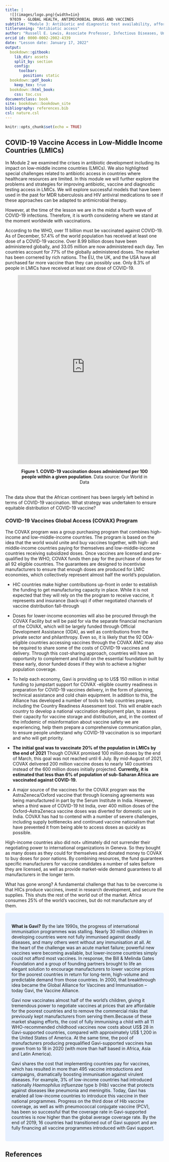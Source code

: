 ```yaml
---
title: |
  ![](images/logo.png){width=1in}   
  97039 - GLOBAL HEALTH, ANTIMICROBIAL DRUGS AND VACCINES
subtitle: "Module 3: Antibiotic and diagnostic test availability, affordibility and access"
titlerunning: "Antibiotic access"
author: "Russell E. Lewis, Associate Professor, Infectious Diseases, University of Bologna"
orcid id: 0000-0002-2002-4339
date: "Lesson date: January 17, 2022"
output:
  bookdown::gitbook:
    lib_dir: assets
    split_by: section
    config:
      toolbar:
        position: static
  bookdown::pdf_book:
    keep_tex: true
  bookdown::html_book:
    css: toc.css
documentclass: book
site: bookdown::bookdown_site
bibliography: references.bib
csl: nature.csl
---
```


```r
knitr::opts_chunk$set(echo = TRUE)
```

## COVID-19 Vaccine Access in Low-Middle Income Countries (LMICs) {.unnumbered}

In Module 2 we examined the crises in antibiotic development including its impact on low-middle income countries (LMICs). We also highlighted special challenges related to antibiotic access in countries where healthcare resources are limited. In this module we will further explore the problems and strategies for improving antibiotic, vaccine and diagnostic testing access in LMICs. We will explore successful models that have been used in the past for MDR tuberculosis and HIV antiviral medications to see if these approaches can be adapted to antimicrobial therapy.

However, at the time of the lesson we are in the midst a fourth wave of COVID-19 infections. Therefore, it is worth considering where we stand at the moment worldwide with vaccinations.

According to the WHO, over 11 billion must be vaccinated against COVID-19. As of December, 57.4% of the world population has received at least one dose of a COVID-19 vaccine. Over 8.99 billion doses have been administered globally, and 33.05 million are now administered each day. Ten countries account for 77% of the globally administered doses. The market has been cornered by rich nations. The EU, the UK, and the USA have all purchased far more vaccine than they can possibly use. Only 8.3% of people in LMICs have received at least one dose of COVID-19.

<figure>

<center>

<iframe src="https://ourworldindata.org/grapher/covid-vaccination-doses-per-capita?tab=map&amp;time=latest" loading="lazy" style="width: 100%; height: 600px; border: 0px none;">

</iframe>

<figcaption>

**Figure 1. COVID-19 vaccination doses administered per 100 people within a given population**. Data source: Our World in Data

</figcaption>

</figure>

<br> The data show that the African continent has been largely left behind in terms of COVID-19 vaccination. What strategy was undertaken to ensure equitable distribution of COVID-19 vaccine?

### COVID-19 Vaccines Global Access (COVAX) Program {.unnumbered}

The COVAX program was a group purchasing program that combines high-income and low-middle-income countries. The program is based on the idea that the world would unite and buy vaccines together, with high- and middle-income countries paying for themselves and low-middle-income countries receiving subsidized doses. Once vaccines are licensed and pre-qualified by the WHO, COVAX funds then pay for the purchase of doses for all 92 eligible countries. The guarantees are designed to incentivise manufacturers to ensure that enough doses are produced for LMIC economies, which collectively represent almost half the world's population.

-   HIC countries make higher contributions up-front in order to establish the funding to get manufacturing capacity in place. While it is not expected that they will rely on the the program to receive vaccine, it represents and insurance (back-up) if other negotiated channels of vaccine distribution fall-through

-   Doses for lower-income economies will also be procured through the COVAX Facility but will be paid for via the separate financial mechanism of the COVAX, which will be largely funded through Official Development Assistance (ODA), as well as contributions from the private sector and philanthropy. Even so, it is likely that the 92 ODA-eligible countries accessing vaccines through the COVAX AMC may also be required to share some of the costs of COVID-19 vaccines and delivery. Through this cost-sharing approach, countries will have an opportunity to complement and build on the essential foundation built by these early, donor funded doses if they wish to achieve a higher population coverage.

-   To help each economy, Gavi is providing up to US$ 150 million in initial funding to jumpstart support for COVAX -eligible country readiness in preparation for COVID-19 vaccines delivery, in the form of planning, technical assistance and cold chain equipment. In addition to this, the Alliance has developed a number of tools to help countries prepare, including the Country Readiness Assessment tool. This will enable each country to develop a national vaccination deployment plan, to assess their capacity for vaccine storage and distribution, and, in the context of the infodemic of misinformation about vaccine safety we are experiencing, help them prepare a comprehensive communication plan, to ensure people understand why COVID-19 vaccination is so important and who will get priority.

-   **The initial goal was to vaccinate 20% of the population in LMICs by the end of 2021** Though COVAX promised 100 million doses by the end of March, this goal was not reached until 6 July. By mid-August of 2021, COVAX delivered 200 million vaccine doses to nearly 140 countries instead of the 600 million doses initially projected. **Currently, it is estimated that less than 6% of population of sub-Saharan Africa are vaccinated against COVID-19.**

-  A major source of the vaccines for the COVAX program was the AstraZeneca/Oxford vaccine that through licensing agreements was being manufactured in part by the Serum Institute in India. However, when a third wave of COVID-19 hit India, over  400 million doses of the Oxford–AstraZeneca vaccine doses was diverted for domestic use in India. COVAX has had to contend with a number of severe challenges, including supply bottlenecks and continued vaccine nationalism that have prevented it from being able to access doses as quickly as possible.

High-income countries also did not+ ultimately did not surrender their negotiating power to international organizations in Geneva. So they bought as many doses as they could for themselves and donated money to COVAX to buy doses for poor nations. By combining resources, the fund guarantees specific manufacturers for vaccine candidates a number of sales before they are licensed, as well as provide market-wide demand guarantees to all manufacturers in the longer term.


What has gone wrong? A fundamental challenge that has to be overcome is that HICs produce vaccines, invest in research development, and secure the supplies. This shuts the rest of the world out of the market. Africa consumes 25% of the world's vaccines, but do not manufacture any of them.

```{=html}
<style>
div.blue { background-color:#e6f0ff; border-radius: 5px; padding: 20px;}
</style>
```
::: blue
**What is Gavi?** By the late 1990s, the progress of international immunisation programmes was stalling. Nearly 30 million children in developing countries were not fully immunised against deadly diseases, and many others went without any immunisation at all. At the heart of the challenge was an acute market failure; powerful new vaccines were becoming available, but lower-income countries simply could not afford most vaccines. In response, the Bill & Melinda Gates Foundation and a group of founding partners brought to life an elegant solution to encourage manufacturers to lower vaccine prices for the poorest countries in return for long-term, high-volume and predictable demand from those countries. In 2000, that breakthrough idea became the Global Alliance for Vaccines and Immunisation -- today Gavi, the Vaccine Alliance.

Gavi now vaccinates almost half of the world’s children, giving it tremendous power to negotiate vaccines at prices that are affordable for the poorest countries and to remove the commercial risks that previously kept manufacturers from serving them.Because of these market shaping efforts, the cost of fully immunising a child with all 11 WHO-recommended childhood vaccines now costs about US$ 28 in Gavi-supported countries, compared with approximately US$ 1,200 in the United States of America. At the same time, the pool of manufacturers producing prequalified Gavi-supported vaccines has grown from to 18 in 2020 (with more than half based in Africa, Asia and Latin America).

Gavi shares the cost that implementing countries pay for vaccines, which has resulted in more than 495 vaccine introductions and campaigns, dramatically boosting immunisation against virulent diseases. For example, 3% of low-income countries had introduced nationally _Haemophilus influenzae_ type b (Hib) vaccine that protects against diseases like pneumonia and meningitis. Today, Gavi has enabled all low-income countries to introduce this vaccine in their national programmes. Progress on the third dose of Hib vaccine coverage, as well as with pneumococcal conjugate vaccine (PCV), has been so successful that the coverage rate in Gavi-supported countries is now higher than the global average coverage rate. By the end of 2019, 16 countries had transitioned out of Gavi support and are fully financing all vaccine programmes introduced with Gavi support. 
:::


## References {.unnumbered}
